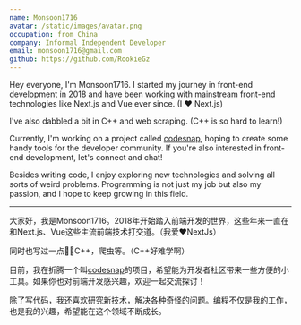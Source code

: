 ```yaml
---
name: Monsoon1716
avatar: /static/images/avatar.png
occupation: from China
company: Informal Independent Developer
email: monsoon1716@gmail.com
github: https://github.com/RookieGz
---
```

Hey everyone, I'm Monsoon1716. I started my journey in front-end development in 2018 and have been working with mainstream front-end technologies like Next.js and Vue ever since. (I ❤️ Next.js)

I've also dabbled a bit in C++ and web scraping. (C++ is so hard to learn!)

Currently, I'm working on a project called [codesnap](https://ccodesnap.vercel.app/), hoping to create some handy tools for the developer community. If you're also interested in front-end development, let's connect and chat!

Besides writing code, I enjoy exploring new technologies and solving all sorts of weird problems. Programming is not just my job but also my passion, and I hope to keep growing in this field.

---

大家好，我是Monsoon1716。2018年开始踏入前端开发的世界，这些年来一直在和Next.js、Vue这些主流前端技术打交道。（我爱❤NextJs）

同时也写过一点🤏🏻C++，爬虫等。（C++好难学啊）

目前，我在折腾一个叫[codesnap](https://ccodesnap.vercel.app/)的项目，希望能为开发者社区带来一些方便的小工具。如果你也对前端开发感兴趣，欢迎一起交流探讨！

除了写代码，我还喜欢研究新技术，解决各种奇怪的问题。编程不仅是我的工作，也是我的兴趣，希望能在这个领域不断成长。